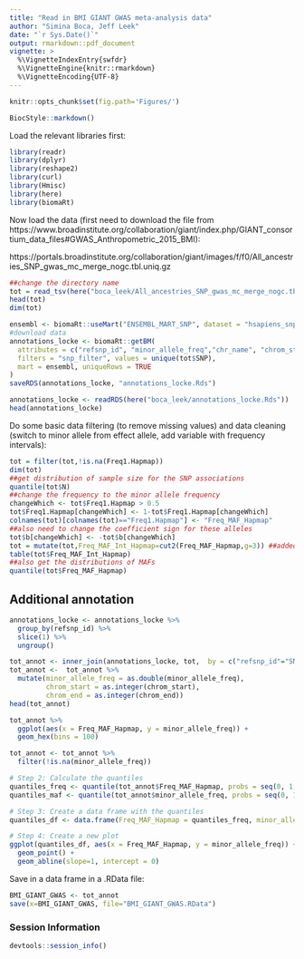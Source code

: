 ```yaml
---
title: "Read in BMI GIANT GWAS meta-analysis data"
author: "Simina Boca, Jeff Leek"
date: "`r Sys.Date()`"
output: rmarkdown::pdf_document
vignette: >
  %\VignetteIndexEntry{swfdr}
  %\VignetteEngine{knitr::rmarkdown}
  %\VignetteEncoding{UTF-8}
---
```


<!--
%% \VignetteEngine{knitr::rmarkdown}
-->

```r
knitr::opts_chunk$set(fig.path='Figures/')
```

```r
BiocStyle::markdown()
```

Load the relevant libraries first:

```r
library(readr)
library(dplyr)
library(reshape2)
library(curl)
library(Hmisc)
library(here)
library(biomaRt)
```

Now load the data (first need to download the file from https://www.broadinstitute.org/collaboration/giant/index.php/GIANT_consortium_data_files#GWAS_Anthropometric_2015_BMI):

https://portals.broadinstitute.org/collaboration/giant/images/f/f0/All_ancestries_SNP_gwas_mc_merge_nogc.tbl.uniq.gz
```r
##change the directory name
tot = read_tsv(here("boca_leek/All_ancestries_SNP_gwas_mc_merge_nogc.tbl.uniq"))
head(tot)
dim(tot)
```

```r
ensembl <- biomaRt::useMart("ENSEMBL_MART_SNP", dataset = "hsapiens_snp")
#download data
annotations_locke <- biomaRt::getBM(
  attributes = c("refsnp_id", "minor_allele_freq","chr_name", "chrom_start","chrom_end"),
  filters = "snp_filter", values = unique(tot$SNP),
  mart = ensembl, uniqueRows = TRUE
)
saveRDS(annotations_locke, "annotations_locke.Rds")
```
```r
annotations_locke <- readRDS(here("boca_leek/annotations_locke.Rds"))
head(annotations_locke)
```

Do some basic data filtering (to remove missing values) and data cleaning (switch to minor allele from effect allele, add variable with frequency intervals):
```r
tot = filter(tot,!is.na(Freq1.Hapmap))
dim(tot)
##get distribution of sample size for the SNP associations
quantile(tot$N)
##change the frequency to the minor allele frequency
changeWhich <- tot$Freq1.Hapmap > 0.5
tot$Freq1.Hapmap[changeWhich] <- 1-tot$Freq1.Hapmap[changeWhich]
colnames(tot)[colnames(tot)=="Freq1.Hapmap"] <- "Freq_MAF_Hapmap"
##also need to change the coefficient sign for these alleles
tot$b[changeWhich] <- -tot$b[changeWhich]
tot = mutate(tot,Freq_MAF_Int_Hapmap=cut2(Freq_MAF_Hapmap,g=3)) ##added a new variable with frequency intervals for HapMap CEU frequencies
table(tot$Freq_MAF_Int_Hapmap)
##also get the distributions of MAFs
quantile(tot$Freq_MAF_Hapmap)
```

## Additional annotation
```r
annotations_locke <- annotations_locke %>%
  group_by(refsnp_id) %>%
  slice(1) %>%
  ungroup()
```

```r
tot_annot <- inner_join(annotations_locke, tot,  by = c("refsnp_id"="SNP"))
tot_annot <-  tot_annot %>%
  mutate(minor_allele_freq = as.double(minor_allele_freq),
         chrom_start = as.integer(chrom_start),
         chrom_end = as.integer(chrom_end))
head(tot_annot)
```

```r
tot_annot %>%
  ggplot(aes(x = Freq_MAF_Hapmap, y = minor_allele_freq)) +
  geom_hex(bins = 100)
```

```r
tot_annot <- tot_annot %>%
  filter(!is.na(minor_allele_freq))
```

```r
# Step 2: Calculate the quantiles
quantiles_freq <- quantile(tot_annot$Freq_MAF_Hapmap, probs = seq(0, 1, by = 0.01))
quantiles_maf <- quantile(tot_annot$minor_allele_freq, probs = seq(0, 1, by = 0.01))

# Step 3: Create a data frame with the quantiles
quantiles_df <- data.frame(Freq_MAF_Hapmap = quantiles_freq, minor_allele_freq = quantiles_maf)

# Step 4: Create a new plot
ggplot(quantiles_df, aes(x = Freq_MAF_Hapmap, y = minor_allele_freq)) +
  geom_point() +
  geom_abline(slope=1, intercept = 0)
```

Save in a data frame in a .RData file:

```r
BMI_GIANT_GWAS <- tot_annot
save(x=BMI_GIANT_GWAS, file="BMI_GIANT_GWAS.RData")
```

### Session Information

```r
devtools::session_info()
```